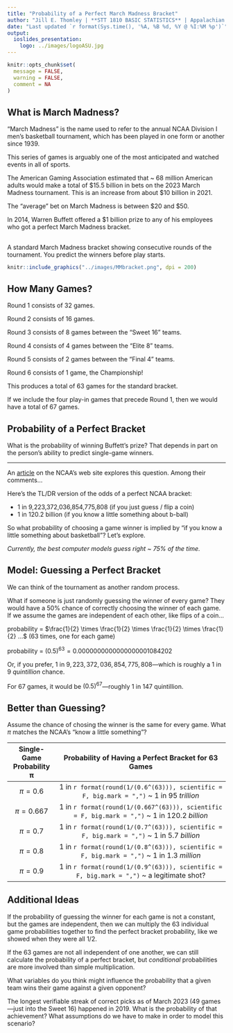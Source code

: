 ```yaml
---
title: "Probability of a Perfect March Madness Bracket"
author: "Jill E. Thomley | **STT 1810 BASIC STATISTICS** | Appalachian State University"
date: "Last updated `r format(Sys.time(), '%A, %B %d, %Y @ %I:%M %p')`"
output: 
  ioslides_presentation:
    logo: ../images/logoASU.jpg
---
```


```r
knitr::opts_chunk$set(
  message = FALSE,
  warning = FALSE,
  comment = NA
)
```


## What is March Madness?

"March Madness" is the name used to refer to the annual NCAA Division I men's basketball tournament, which has been played in one form or another since 1939.

This series of games is arguably one of the most anticipated and watched events in all of sports. 

The American Gaming Association estimated that ~ 68 million American adults would make a total of \$15.5 billion in bets on the 2023 March Madness tournament. This is an increase from about \$10 billion in 2021.

The "average" bet on March Madness is between \$20 and \$50.

In 2014, Warren Buffett offered a \$1 billion prize to any of his employees who got a perfect March Madness bracket.


## 

A standard March Madness bracket showing consecutive rounds of the tournament. You predict the winners before play starts. 

```r
knitr::include_graphics("../images/MMbracket.png", dpi = 200)
```


## How Many Games?

Round 1 consists of 32 games.

Round 2 consists of 16 games.

Round 3 consists of 8 games between the "Sweet 16" teams.

Round 4 consists of 4 games between the "Elite 8" teams.

Round 5 consists of 2 games between the "Final 4" teams.

Round 6 consists of 1 game, the Championship!

This produces a total of 63 games for the standard bracket. 

If we include the four play-in games that precede Round 1, then we would have a total of 67 games.


## Probability of a Perfect Bracket

What is the probability of winning Buffett's prize? That depends in part on the person's ability to predict single-game winners.

<hr>

An [article](https://www.ncaa.com/webview/news%3Abasketball-men%3Abracketiq%3A2023-03-16%3Aperfect-ncaa-bracket-absurd-odds-march-madness-dream) on the NCAA's web site explores this question. Among their comments...

Here's the TL/DR version of the odds of a perfect NCAA bracket:

* 1 in 9,223,372,036,854,775,808 (if you just guess / flip a coin)
* 1 in 120.2 billion (if you know a little something about b-ball)

So what probability of choosing a game winner is implied by "if you know a little something about basketball"? Let's explore.

*Currently, the best computer models guess right ~ 75% of the time.*


## Model: Guessing a Perfect Bracket

We can think of the tournament as another random process.

What if someone is just randomly guessing the winner of every game? They would have a 50% chance of correctly choosing the winner of each game. If we assume the games are independent of each other, like flips of a coin...

probability = $\frac{1}{2} \times \frac{1}{2} \times \frac{1}{2} \times \frac{1}{2} ...$ (63 times, one for each game)

probability = $(0.5)^{63} = 0.0000000000000000001084202$

Or, if you prefer, $1$ in $9,223,372,036,854,775,808$&mdash;which is roughly a $1$ in $9$ *quintillion* chance.

For 67 games, it would be $(0.5)^{67}$&mdash;roughly $1$ in $147$ quintillion.

## Better than Guessing?

Assume the chance of chosing the winner is the same for every game. What $\pi$ matches the NCAA's "know a little something"?

| Single-Game Probability π | Probability of Having a Perfect Bracket for 63 Games                                         |
|:-------------------------:|:--------------------------------------------------------------------------------------------:|
| $\pi = 0.6$               | 1 in `r format(round(1/(0.6^(63))), scientific = F, big.mark = ",")` ~ 1 in 95 *trillion*    |
| $\pi = 0.667$             | 1 in `r format(round(1/(0.667^(63))), scientific = F, big.mark = ",")` ~ 1 in 120.2 *billion*|
| $\pi = 0.7$               | 1 in `r format(round(1/(0.7^(63))), scientific = F, big.mark = ",")` ~ 1 in 5.7 *billion*    |
| $\pi = 0.8$               | 1 in `r format(round(1/(0.8^(63))), scientific = F, big.mark = ",")` ~ 1 in 1.3 *million*    |
| $\pi = 0.9$               | 1 in `r format(round(1/(0.9^(63))), scientific = F, big.mark = ",")` ~ a legitimate shot?    |


## Additional Ideas

If the probability of guessing the winner for each game is not a constant, but the games are independent, then we can multiply the 63 individual game probabilities together to find the perfect bracket probability, like we showed when they were all 1/2.

If the 63 games are not all independent of one another, we can still calculate the probability of a perfect bracket, but *conditional* probabilities are more involved than simple multiplication. 

What variables do you think might influence the probability that a given team wins their game against a given opponent?

The longest verifiable streak of correct picks as of March 2023 (49 games---just into the Sweet 16) happened in 2019. What is the probability of that achievement? What assumptions do we have to make in order to model this scenario?

